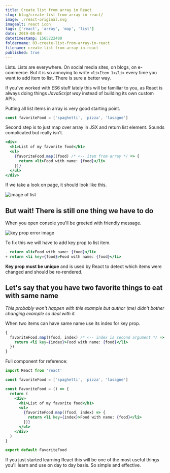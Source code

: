 ```yaml
---
title: Create list from array in React
slug: blog/create-list-from-array-in-react/
image: ./react-original.svg
imagealt: react icon
tags: ['react', 'array', 'map', 'list']
date: 2019-08-08
datetimestamp: 1565222400
foldername: 03-create-list-from-array-in-react
filename: create-list-from-array-in-react
published: true
---
```


Lists. Lists are everywhere. On social media sites, on blogs, on e-commerce. But it is so annoying to write `<li>Item 1</li>` every time you want to add item to list. There is sure a better way.

If you've worked with ES6 stuff lately this will be familiar to you, as React is always doing things _JavaScript way_ instead of building its own custom APIs.

Putting all list items in array is very good starting point.

```js
const favoriteFood = ['spaghetti', 'pizza', 'lasagne']
```

Second step is to just map over array in JSX and return list element. Sounds complicated but really isn't.

```jsx
<div>
  <h1>List of my favorite food</h1>
  <ul>
    {favoriteFood.map((food) /* <-- item from array */ => {
      return <li>Food with name: {food}</li>
    })}
  </ul>
</div>
```

If we take a look on page, it should look like this.

![image of list](result.png)

## But wait! There is still one thing we have to do

When you open console you'll be greeted with friendly message.

![key prop error image](error.png)

To fix this we will have to add key prop to list item.

```jsx
- return <li>Food with name: {food}</li>
+ return <li key={food}>Food with name: {food}</li>
```

**Key prop must be unique** and is used by React to detect which items were changed and should be re-rendered.

## Let's say that you have two favorite things to eat with same name

_This probably won't happen with this example but author (me) didn't bother changing example so deal with it._

When two items can have same name use its index for key prop.

```jsx
{
  favoriteFood.map((food, index) /* <-- index is second argument */ => {
    return <li key={index}>Food with name: {food}</li>
  })
}
```

Full component for reference:

```jsx
import React from 'react'

const favoriteFood = ['spaghetti', 'pizza', 'lasagne']

const FavoriteFood = () => {
  return (
    <div>
      <h1>List of my favorite food</h1>
      <ul>
        {favoriteFood.map((food, index) => {
          return <li key={index}>Food with name: {food}</li>
        })}
      </ul>
    </div>
  )
}

export default FavoriteFood
```

If you just started learning React this will be one of the most useful things you'll learn and use on day to day basis. So simple and effective.
